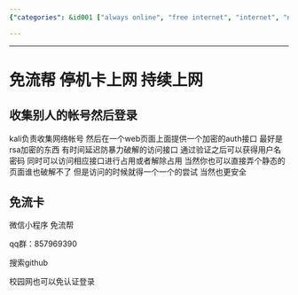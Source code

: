 ```yaml
---
{"categories": &id001 ["always online", "free internet", "internet", "network", "白嫖"], "category": "Security", "date": "2023-12-22 23:52:59", "description": "FreeFlow Help offers a secure way to stay connected using stolen credentials and RSA encryption. It collects network account details, provides an encrypted authentication interface, and employs a static page for enhanced security. The access control panel allows you to manage connections by occupying or releasing them, and it supports bypassing campus networks without requiring authentication.", "tags": *id001, "title": "免流帮 停机卡上网 持续上网"}

---
```


------

# 免流帮 停机卡上网 持续上网

## 收集别人的帐号然后登录

kali负责收集网络帐号 然后在一个web页面上面提供一个加密的auth接口 最好是rsa加密的东西 有时间延迟防暴力破解的访问接口 通过验证之后可以获得用户名密码 同时可以访问相应接口进行占用或者解除占用 当然你也可以直接弄个静态的页面谁也破解不了 但是访问的时候就得一个一个的尝试 当然也更安全

## 免流卡

微信小程序 免流帮

qq群：857969390

搜索github

校园网也可以免认证登录


